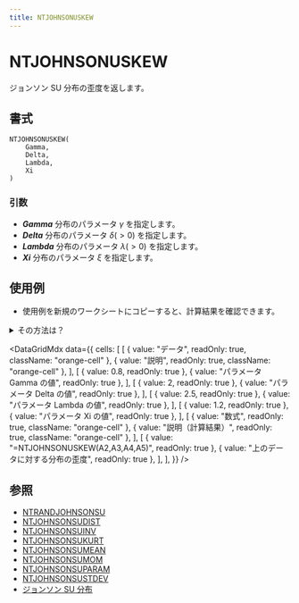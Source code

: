 ```yaml
---
title: NTJOHNSONUSKEW
---
```



# NTJOHNSONUSKEW

ジョンソン SU 分布の歪度を返します。

## 書式

```excel
NTJOHNSONUSKEW(
    Gamma,
    Delta,
    Lambda,
    Xi
)
```

### 引数

- **_Gamma_** 分布のパラメータ $\gamma$ を指定します。
- **_Delta_** 分布のパラメータ $\delta(>0)$ を指定します。
- **_Lambda_** 分布のパラメータ $\lambda(>0)$ を指定します。
- **_Xi_** 分布のパラメータ $\xi$ を指定します。

## 使用例

- 使用例を新規のワークシートにコピーすると、計算結果を確認できます。

<details>
<summary>その方法は？</summary>

1.  新しいブックまたはワークシートを作成します。
2.  ヘルプ トピックにある使用例を選択します（行番号および列番号を除く）。

    ![Selecting an example from Help](./../../assets/functions/HowToCopy.png)

    ヘルプから使用例を選択する

3.  Ctrl キーを押しながら C キーを押します。
4.  ワークシートのセル A1 を選択し、Ctrl キーを押しながら V キーを押します。
5.  計算結果と結果を返す数式の表示を切り替えるには、Ctrl キーを押しながら ` (アクサン グラーブ) キーを押すか、または [ツール] メニューの [ワークシート分析] をポイントし、[ワークシート分析モード] をクリックします。

</details>

<DataGridMdx
  data={{
    cells: [
      [
        { value: "データ", readOnly: true, className: "orange-cell" },
        { value: "説明", readOnly: true, className: "orange-cell" },
      ],
      [
        { value: 0.8, readOnly: true },
        { value: "パラメータ Gamma の値", readOnly: true },
      ],
      [
        { value: 2, readOnly: true },
        { value: "パラメータ Delta の値", readOnly: true },
      ],
      [
        { value: 2.5, readOnly: true },
        { value: "パラメータ Lambda の値", readOnly: true },
      ],
      [
        { value: 1.2, readOnly: true },
        { value: "パラメータ Xi の値", readOnly: true },
      ],
      [
        { value: "数式", readOnly: true, className: "orange-cell" },
        { value: "説明（計算結果）", readOnly: true, className: "orange-cell" },
      ],
      [
        { value: "=NTJOHNSONUSKEW(A2,A3,A4,A5)", readOnly: true },
        { value: "上のデータに対する分布の歪度", readOnly: true },
      ],
    ],
  }}
/>

## 参照

- [NTRANDJOHNSONSU](https://www.ntrand.com/jp/ntrandjohnsonsu/)
- [NTJOHNSONSUDIST](https://www.ntrand.com/jp/ntjohnsonsudist/)
- [NTJOHNSONSUINV](https://www.ntrand.com/jp/ntjohnsonsuinv/)
- [NTJOHNSONSUKURT](https://www.ntrand.com/jp/ntjohnsonsukurt/)
- [NTJOHNSONSUMEAN](https://www.ntrand.com/jp/ntjohnsonsumean/)
- [NTJOHNSONSUMOM](https://www.ntrand.com/jp/ntjohnsonsumom/)
- [NTJOHNSONSUPARAM](https://www.ntrand.com/jp/ntjohnsonsuparam/)
- [NTJOHNSONSUSTDEV](https://www.ntrand.com/jp/ntjohnsonsustdev/)
- [ジョンソン SU 分布](https://www.ntrand.com/jp/johnson-su-distribution/)
